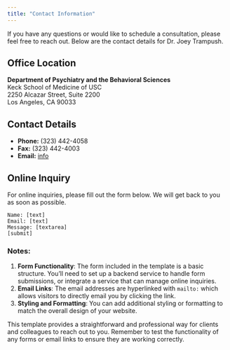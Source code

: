 ```yaml
---
title: "Contact Information"
---
```


If you have any questions or would like to schedule a consultation, please feel free to reach out. Below are the contact details for Dr. Joey Trampush.

## Office Location

**Department of Psychiatry and the Behavioral Sciences**  
Keck School of Medicine of USC  
2250 Alcazar Street, Suite 2200  
Los Angeles, CA 90033  

## Contact Details

- **Phone:** (323) 442-4058
- **Fax:** (323) 442-4003
- **Email:** [info](mailto:info@brainworkup.org)

## Online Inquiry

For online inquiries, please fill out the form below. We will get back to you as soon as possible.

```.form
Name: [text]
Email: [text]
Message: [textarea]
[submit]
```

### Notes:
1. **Form Functionality**: The form included in the template is a basic structure. You'll need to set up a backend service to handle form submissions, or integrate a service that can manage online inquiries.
2. **Email Links**: The email addresses are hyperlinked with `mailto:` which allows visitors to directly email you by clicking the link.
3. **Styling and Formatting**: You can add additional styling or formatting to match the overall design of your website.

This template provides a straightforward and professional way for clients and colleagues to reach out to you. Remember to test the functionality of any forms or email links to ensure they are working correctly.
